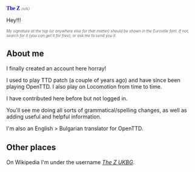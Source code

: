 <font face="Eurostile"><font color="Blue">'''The Z'''</font> <font size="1"><font color="DimGrey">''(talk)''</font></font></font>

Hey!!!

<font size="1"><font color="DimGrey"><i>My signature at the top (or anywhere else for that matter) should be shown in the Eurostile font. If not, search for it (you can get it for free), or ask me to send you it.</i></font></font>

==About me==
I finally created an account here horray!

I used to play TTD patch (a couple of years ago) and have since been playing OpenTTD. I also play on Locomotion from time to time.

I have contributed here before but not logged in.

You'll see me doing all sorts of grammatical/spelling changes, as well as adding useful and helpful information.

I'm also an English > Bulgarian translator for OpenTTD.

==Other places==
On Wikipedia I'm under the username ''[http://en.wikipedia.org/wiki/User:The_Z_UKBG The Z UKBG]''.